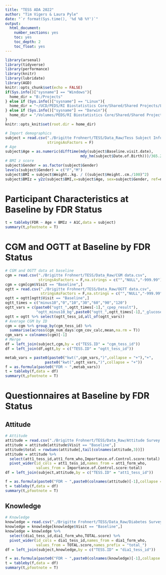 ```yaml
---
title: "TESS ADA 2022"
author: "Tim Vigers & Laura Pyle"
date: "`r format(Sys.time(), '%d %B %Y')`"
output:
  html_document:
    number_sections: yes
    toc: yes
    toc_depth: 2
    toc_float: yes
---
```


```r
library(arsenal)
library(tidyverse)
library(performance)
library(knitr)
library(lubridate)
library(AGD)
knitr::opts_chunk$set(echo = FALSE)
if(Sys.info()["sysname"] == "Windows"){
  home_dir = "B:/Projects"
} else if (Sys.info()["sysname"] == "Linux"){
  home_dir = "~/UCD/PEDS/RI Biostatistics Core/Shared/Shared Projects/Laura/BDC/Projects"
} else if (Sys.info()["sysname"] == "Darwin"){
  home_dir = "/Volumes/PEDS/RI Biostatistics Core/Shared/Shared Projects/Laura/BDC/Projects"
}
knitr::opts_knit$set(root.dir = home_dir)
```

```r
# Import demographics
subject = read.csv("./Brigitte Frohnert/TESS/Data_Raw/Tess Subject Information.csv",
                   stringsAsFactors = F)
# Age 
subject$Age = as.numeric(difftime(mdy(subject$Baseline.visit.date), 
                                  mdy_hm(subject$Date.of.Birth)))/365.25
# BMI z score
subject$Gender = as.factor(subject$Gender)
levels(subject$Gender) = c("F","M")
subject$BMI = subject$Weight..kg. / ((subject$Height..cm./100)^2)
subject$BMIz = y2z(subject$BMI,x=subject$Age, sex=subject$Gender, ref=nl4.bmi)
```

# Participant Characteristics at Baseline by FDR Status

```r
t = tableby(FDR ~ Age + BMIz + A1C,data = subject)
summary(t,pfootnote = T)
```

# CGM and OGTT at Baseline by FDR Status

```r
# CGM and OGTT data at baseline
cgm = read.csv("./Brigitte Frohnert/TESS/Data_Raw/CGM data.csv",
               stringsAsFactors = F,na.strings = c("","NULL","-999.99"))
cgm = cgm[cgm$Visit == "Baseline",]
ogtt = read.csv("./Brigitte Frohnert/TESS/Data_Raw/OGTT data.csv",
                stringsAsFactors = F,na.strings = c("","NULL","-999.99"))
ogtt = ogtt[ogtt$Visit == "Baseline",]
ogtt_times = c("minus10","0","10","30","60","90","120")
ogtt_vars = c(paste0("ogtt_",ogtt_times[-1],"_cpep_result"),
              "ogtt_minus10_bg",paste0("ogtt_",ogtt_times[-1],"_glucose_result"))
ogtt = ogtt %>% select(ogtt_tess_id,all_of(ogtt_vars))
# Average CGM by ID
cgm = cgm %>% group_by(cgm_tess_id) %>% 
  summarise(across(cgm_num_days:cgm_cov_calc,mean,na.rm = T))
cgm_vars = colnames(cgm)[-1]
# Merge
df = left_join(subject,cgm,by = c("TESS.ID" = "cgm_tess_id"))
df = left_join(df,ogtt,by = c("TESS.ID" = "ogtt_tess_id"))
```

```r
metab_vars = paste0(paste0("kwt(",cgm_vars,")",collapse = "+"),"+",
                  paste0("kwt(",ogtt_vars,")",collapse = "+"))
f = as.formula(paste0("FDR ~ ",metab_vars))
t = tableby(f,data = df)
summary(t,pfootnote = T)
```

# Questionnaires at Baseline by FDR Status

## Attitude

```r
# Attitude
attitude = read.csv("./Brigitte Frohnert/TESS/Data_Raw/Attitude Survey.csv")
attitude = attitude[attitude$Visit == "Baseline",]
attitude$total = rowSums(attitude[,tail(colnames(attitude,3))])
attitude = attitude %>% 
  select(att1_tess_id,att1_form_who,Importance.of.Control.score:total) %>%
  pivot_wider(id_cols = att1_tess_id,names_from = att1_form_who,
              values_from = Importance.of.Control.score:total)
df = left_join(subject,attitude,by = c("TESS.ID" = "att1_tess_id"))
```

```r
f = as.formula(paste0("FDR ~ ",paste0(colnames(attitude)[-1],collapse = "+")))
t = tableby(f,data = df)
summary(t,pfootnote = T)
```

## Knowledge

```r
# Knowledge
knowledge = read.csv("./Brigitte Frohnert/TESS/Data_Raw/Diabetes Survey scored.csv")
knowledge = knowledge[knowledge$Visit == "Baseline",]
knowledge = knowledge %>% 
  select(dia1_tess_id,dia1_form_who,TOTAL.score) %>%
  pivot_wider(id_cols = dia1_tess_id,names_from = dia1_form_who,
              values_from = TOTAL.score,names_prefix = "total_")
df = left_join(subject,knowledge,by = c("TESS.ID" = "dia1_tess_id"))
```

```r
f = as.formula(paste0("FDR ~ ",paste0(colnames(knowledge)[-1],collapse = "+")))
t = tableby(f,data = df)
summary(t,pfootnote = T)
```
